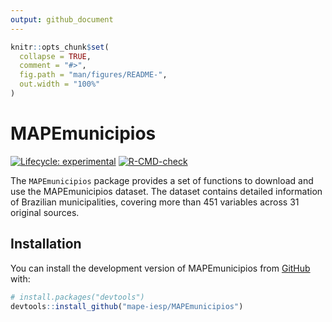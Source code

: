 ```yaml
---
output: github_document
---
```


<!-- README.md is generated from README.Rmd. Please edit that file -->

```r
knitr::opts_chunk$set(
  collapse = TRUE,
  comment = "#>",
  fig.path = "man/figures/README-",
  out.width = "100%"
)
```

# MAPEmunicipios

<!-- badges: start -->
[![Lifecycle: experimental](https://img.shields.io/badge/lifecycle-experimental-orange.svg)](https://lifecycle.r-lib.org/articles/stages.html#experimental)
[![R-CMD-check](https://github.com/mape-iesp/MAPEmunicipios/actions/workflows/R-CMD-check.yaml/badge.svg)](https://github.com/mape-iesp/MAPEmunicipios/actions/workflows/R-CMD-check.yaml)
<!-- badges: end -->

The `MAPEmunicipios` package provides a set of functions to download and use the MAPEmunicipios dataset. The dataset contains detailed information of Brazilian municipalities, covering more than 451 variables across 31 original sources.

## Installation

You can install the development version of MAPEmunicipios from [GitHub](https://github.com/) with:

``` r
# install.packages("devtools")
devtools::install_github("mape-iesp/MAPEmunicipios")
```
